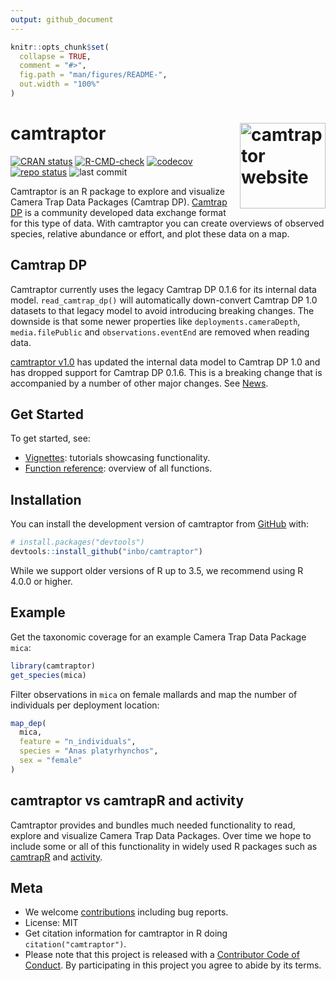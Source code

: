 ```yaml
---
output: github_document
---
```


<!-- README.md is generated from README.Rmd. Please edit that file -->

```r
knitr::opts_chunk$set(
  collapse = TRUE,
  comment = "#>",
  fig.path = "man/figures/README-",
  out.width = "100%"
)
```

# camtraptor <a href="https://inbo.github.io/camtraptor"><img src="man/figures/logo.png" align="right" height="137" alt="camtraptor website" /></a>

<!-- badges: start -->
[![CRAN status](https://www.r-pkg.org/badges/version/camtraptor)](https://CRAN.R-project.org/package=camtraptor)
[![R-CMD-check](https://github.com/inbo/camtraptor/actions/workflows/R-CMD-check.yaml/badge.svg)](https://github.com/inbo/camtraptor/actions/workflows/R-CMD-check.yaml)
[![codecov](https://codecov.io/gh/inbo/camtraptor/branch/main/graph/badge.svg)](https://app.codecov.io/gh/inbo/camtraptor/)
[![repo status](https://www.repostatus.org/badges/latest/active.svg)](https://www.repostatus.org/#active)
![last commit](https://img.shields.io/github/last-commit/inbo/camtraptor)
<!-- badges: end -->

Camtraptor is an R package to explore and visualize Camera Trap Data Packages (Camtrap DP). [Camtrap DP](https://camtrap-dp.tdwg.org) is a community developed data exchange format for this type of data. With camtraptor you can create overviews of observed species, relative abundance or effort, and plot these data on a map.

## Camtrap DP

Camtraptor currently uses the legacy Camtrap DP 0.1.6 for its internal data model. `read_camtrap_dp()` will automatically down-convert Camtrap DP 1.0 datasets to that legacy model to avoid introducing breaking changes. The downside is that some newer properties like `deployments.cameraDepth`, `media.filePublic` and `observations.eventEnd` are removed when reading data.

[camtraptor v1.0](https://github.com/inbo/camtraptor/milestone/3) has updated the internal data model to Camtrap DP 1.0 and has dropped support for Camtrap DP 0.1.6. This is a breaking change that is accompanied by a number of other major changes. See [News](https://inbo.github.io/camtraptor/news/index.html).

## Get Started

To get started, see:

- [Vignettes](https://inbo.github.io/camtraptor/articles/): tutorials showcasing functionality.
- [Function reference](https://inbo.github.io/camtraptor/reference/index.html): overview of all functions.

## Installation

You can install the development version of camtraptor from [GitHub](https://github.com/inbo/camtraptor) with:

``` r
# install.packages("devtools")
devtools::install_github("inbo/camtraptor")
```

While we support older versions of R up to 3.5, we recommend using R 4.0.0 or higher.

## Example

Get the taxonomic coverage for an example Camera Trap Data Package `mica`:

```r
library(camtraptor)
get_species(mica)
```

Filter observations in `mica` on female mallards and map the number of individuals per deployment location:

```r
map_dep(
  mica,
  feature = "n_individuals",
  species = "Anas platyrhynchos",
  sex = "female"
)
```

## camtraptor vs camtrapR and activity

Camtraptor provides and bundles much needed functionality to read, explore and visualize Camera Trap Data Packages. Over time we hope to include some or all of this functionality in widely used R packages such as [camtrapR](https://cran.r-project.org/package=camtrapR) and [activity](https://cran.r-project.org/package=activity).

## Meta

- We welcome [contributions](.github/CONTRIBUTING.md) including bug reports.
- License: MIT
- Get citation information for camtraptor in R doing `citation("camtraptor")`.
- Please note that this project is released with a [Contributor Code of Conduct](.github/CODE_OF_CONDUCT.md). By participating in this project you agree to abide by its terms.
